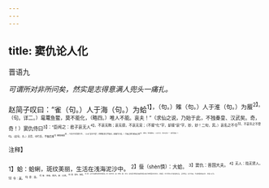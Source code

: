 ```yaml
---
---
---
```

title: 窦仇论人化
---



晋语九

*可谓所对非所问矣，然实是志得意满人兜头一痛扎。*

赵简子叹曰：“雀（句。）人于海（句。）为蛤<sup>1】，（句。）雉（句。）人于淮（句。）为蟨<sup>2】。（句。详二。）鼋鼍鱼鳖，莫不能化，（略四。）唯人不能。哀夫！”（求仙之说，乃始于此，不独秦皇、汉武矣。奇，奇！）窦仇侍曰<sup>3】：“臣闻之：君子哀无人<sup>4】，不哀无贿；哀无德，不哀无宠；（不接“化”字，却接“哀”字，妙，妙！二旬，宾。）哀名之不令<sup>5】，不哀年之不登<sup>6】。（此句，主。）夫范、中行氏，不恤庶难<sup>7】欲擅晋国<sup>8】，今其子孙将耕于齐，（上云“哀年不登”，明明知其化字如此，却偏作尔语。）宗庙之牺为畎亩之勤<sup>9】，（腴句，笑悯都有。）人之化也，何日之有！”（胡可胜叹！）

<sup>注释】

<sup>1】蛤：蛤蜊，斑纹美丽，生活在浅海泥沙中。
<sup>2】蜃（shèn慎）：大蛤。
<sup>3】窦仇：晋国大夫。
<sup>4】无人：指无贤人。
<sup>5】令：美。
<sup>6】登：高。
<sup>7】恤：体恤、周济。庶：众民。
<sup>8】擅：擅专、独揽。
<sup>9】牺：古代宗庙祭祀用的纯色牲。畎（quǎn犬）亩：田地。勤：出力。这句意为祭祀宗庙用的牲口变为田地里出力的牛。比喻范、中行氏的子孙皆名族之后，当为祭主，在于宗庙，今反放逐畎亩之中，亦是人之化。